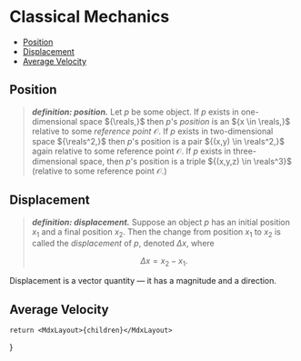 
# Classical Mechanics


<TOC>

- [Position](#position)
- [Displacement](#displacement)
- [Average Velocity](#average-velocity)


</TOC>

## Position

<blockquote>

__*definition: position.*__ Let ${p}$ be some object. If ${p}$ exists in one-dimensional space ${\reals,}$ then ${p}$'s _position_ is an ${x \in \reals,}$ relative to some _reference point_ ${\mathscr{O}.}$ If ${p}$ exists in two-dimensional space ${\reals^2,}$ then ${p}$'s position is a pair ${(x,y) \in \reals^2,}$ again relative to some reference point ${\mathscr{O}.}$ If ${p}$ exists in three-dimensional space, then ${p}$'s position is a triple ${(x,y,z) \in \reals^3}$ (relative to some reference point ${\mathscr{O}.}$)

</blockquote>

## Displacement

<blockquote>

__*definition: displacement.*__ Suppose an object ${p}$ has an initial position ${x_1}$ and a final position ${x_2.}$ Then the change from position ${x_1}$ to ${x_2}$ is called the _displacement_ of ${p,}$ denoted ${\Delta x,}$ where     

$$
\Delta x = x_2 - x_1.
$$

</blockquote>

Displacement is a vector quantity &mdash; it has a magnitude and a direction.

## Average Velocity



    return <MdxLayout>{children}</MdxLayout>

}